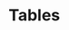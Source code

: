 \allsectionsfont{\centering}
# Tables

```{=latex}
\begin{table}[H]
\vspace{0mm}
\caption{Set of projections of spawning biomass, fishing mortality and yield for dusky rockfish in the Gulf of Alaska. For a description of scenarios see section \emph{Projections and Status Determination}.}
\begin{center}
\scalebox{0.85}{
\begin{tabular}{lRRRRRRR} \\
\hline
Year & Maximum permissible \emph{F} & Author's \emph{F} & Half maximum \emph{F} & 5-year average \emph{F} & No fishing & Overfished & Approaching overfished \\

\hline
\multicolumn{8}{c}{Spawning Biomass (t)} \\
2020&	38,939&	38,939&	38,939&	38,939&	38,939&	38,939&	38,939  \\
2021&	39,185&	39,185&	39,182&	39,185&	39,185&	38,709&	38,842  \\
2022&	38,059&	38,254&	38,337&	38,404&	38,633&	35,292&	36,133  \\
2023&	34,872&	36,135&	36,701&	37,112&	38,669&	31,743&	33,035  \\
2024&	31,751&	33,757&	34,859&	35,587&	38,376&	28,405&	29,523  \\
2025&	28,949&	30,711&	33,048&	34,077&	37,974&	25,505&	26,463  \\
2026&	26,657&	28,192&	31,479&	32,794&	37,668&	23,224&	24,027  \\
2027&	24,995&	26,322&	30,276&	31,905&	37,636&	21,728&	22,350  \\
2028&	23,960&	25,089&	29,522&	31,456&	37,949&	20,963&	21,443  \\
2029&	23,446&	24,375&	29,162&	31,377&	38,574&	20,697&	21,067  \\
2030&	23,269&	24,026&	29,120&	31,557&	39,426&	20,717&	21,003  \\
2031&	23,281&	23,896&	29,359&	31,889&	40,413&	20,877&	21,097  \\
2032&	23,390&	23,888&	29,791&	32,300&	41,464&	21,093&	21,261  \\
2033&	23,547&	23,951&	30,077&	32,750&	42,539&	21,327&	21,455  \\

\multicolumn{8}{c}{Fishing Mortality} \\
2020 &	0.028 &	0.028 &	0.028 &	0.028 &	0.028 &	0.028 &	0.028\\
2021 &	0.038 &	0.038 &	0.038 &	0.038 &	-	 &0.114 &	0.114 \\
2022 &	0.093 &	0.061 &	0.046 &	0.037 &	-	 &0.114 &	0.114 \\
2023 &	0.093 &	0.059 &	0.046 &	0.037 &	-	 &0.114 &	0.114 \\
2024 &	0.093 &	0.093 &	0.046 &	0.037 &	-	 &0.114 &	0.114 \\
2025 &	0.093 &	0.093 &	0.046 &	0.037 &	-	 &0.114 &	0.114 \\
2026 &	0.093 &	0.093 &	0.046 &	0.037 &	-	 &0.109 &	0.109 \\
2027 &	0.092 &	0.093 &	0.046 &	0.037 &	-	 &0.102 &	0.102 \\
2028 &	0.090 &	0.092 &	0.046 &	0.037 &	-	 &0.098 &	0.098 \\
2029 &	0.087 &	0.090 &	0.046 &	0.037 &	-	 &0.097 &	0.097 \\
2030 &	0.086 &	0.088 &	0.046 &	0.037 &	-	 &0.096 &	0.096 \\
2031 &	0.086 &	0.087 &	0.046 &	0.037 &	-	 &0.097 &	0.097 \\
2032 &	0.086 &	0.087 &	0.046 &	0.037 &	-	 &0.098 &	0.098 \\
2033 &	0.086 &	0.087 &	0.046 &	0.037 &	-	 &0.098 &	0.098 \\


\multicolumn{8}{c}{Yield (t)} \\
2020 &	2,198 &	2,198 &	2,198 &	2,198 &	2,198&	2,198 &	2,198 \\
2021 &	2,986 &	2,986 &	2,986 &	2,986 &	-	   & 8,761 &	7,191 \\
2022 &	6,948 &	4,644 &	3,552 &	2,834 &	-	   & 7,875 &	6,595 \\
2023 &	6,279 &	4,197 &	3,356 &	2,703 &	-	   & 6,984 &	7,270 \\
2024 &	5,647 &	6,007 &	3,152 &	2,561 &	-	   & 6,170 &	6,415 \\
2025 &	5,083 &	5,398 &	2,959 &	2,425 &	-	   & 5,464 &	5,672 \\
2026 &	4,626 &	4,899 &	2,797 &	2,311 &	-	   & 4,708 &	5,010 \\
2027 &	4,308 &	4,560 &	2,697 &	2,243 &	-	   & 4,113 &	4,349 \\
2028 &	4,045 &	4,337 &	2,663 &	2,226 &	-	   & 3,872 &	4,047 \\
2029 &	3,919 &	4,169 &	2,669 &	2,241 &	-	   & 3,826 &	3,958 \\
2030 &	3,881 &	4,084 &	2,693 &	2,269 &	-	   & 3,869 &	3,968 \\
2031 &	3,887 &	4,050 &	2,723 &	2,300 &	-	   & 3,941 &	4,016 \\
2032 &	3,915 &	4,045 &	2,753 &	2,333 &	-	   & 4,019 &	4,076 \\
2033 &	3,957 &	4,059 &	2,786 &	2,367 &	-	   & 4,100 &	4,143 \\

\hline
\end{tabular}}
\end{center}
\end{table}

```

\pagebreak